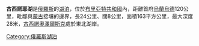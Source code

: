 {{Infobox lake
| lake_name = 古西諾耶湖<br>Гусиное озеро
| image_lake = Goose_Lake_Buryatia.jpg
| caption_lake =
| image_bathymetry =
| caption_bathymetry =
| location = {{RUS}}[[布里亞特共和國|布里亞特共和國]]
| coords = {{Coord|51|12|N|106|24|E|region:RU_type:waterbody|display=inline,title}}
| type =
| inflow =
| outflow =
| catchment =
| basin_countries = {{RUS}}
| length =
| width =
| area =
| depth =
| max-depth =
| volume =
| residence_time =
| shore =
| elevation =
| islands =
| cities =
}}

'''古西諾耶湖'''是[[俄羅斯|俄羅斯]]的[[湖泊|湖泊]]，位於[[布里亞特共和國|布里亞特共和國]]內，距離首府[[烏蘭烏德|烏蘭烏德]]120公里，毗鄰與[[蒙古|蒙古]]接壤的邊界，長24公里、闊8公里，面積163平方公里，最大深度28米，[[古西諾奧澤爾斯克|古西諾奧澤爾斯克]]處於東北湖岸。


[[Category:俄羅斯湖泊|Category:俄羅斯湖泊]]

{{Russia-geo-stub}}